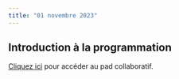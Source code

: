 ```yaml
---
title: "01 novembre 2023"
---
```


## Introduction à la programmation

::: {.callout-note}

[Cliquez ici](https://demo.hedgedoc.org/uBc7aRnKSzCy8KDok304bg#) pour accéder au pad collaboratif.

:::
